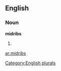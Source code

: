 ==English==

===Noun===
'''midribs'''

# {{plural of|[[midrib]]}}

[[Category:English plurals]]

[[ar:midribs]]